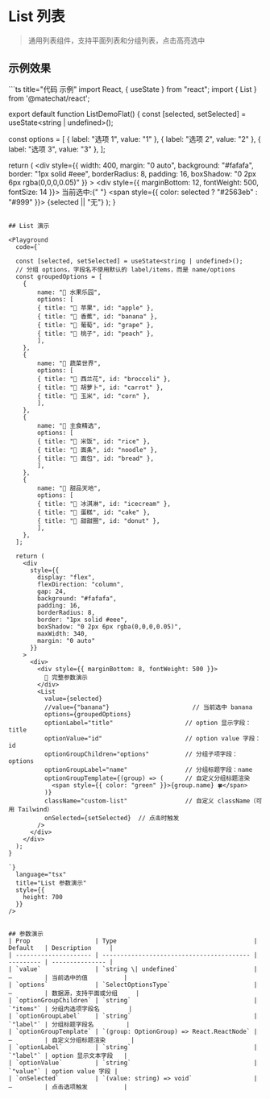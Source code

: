 
# List 列表

> 通用列表组件，支持平面列表和分组列表，点击高亮选中

## 示例效果
<div>
    <ListDemo/>
</div>
```ts title="代码 示例"
import React, { useState } from "react";
import { List } from '@matechat/react';

export default function ListDemoFlat() {
  const [selected, setSelected] = useState<string | undefined>();

  const options = [
    { label: "选项 1", value: "1" },
    { label: "选项 2", value: "2" },
    { label: "选项 3", value: "3" },
  ];

  return (
    <div
      style={{
        width: 400,
        margin: "0 auto",
        background: "#fafafa",
        border: "1px solid #eee",
        borderRadius: 8,
        padding: 16,
        boxShadow: "0 2px 6px rgba(0,0,0,0.05)"
      }}
    >
      <div style={{ marginBottom: 12, fontWeight: 500, fontSize: 14 }}>
        当前选中:{" "}
        <span style={{ color: selected ? "#2563eb" : "#999" }}>
          {selected || "无"}
        </span>
      </div>
      <List value={selected} options={options} onSelected={setSelected} />
    </div>
  );
}

```

## List 演示

<Playground
  code={`

  const [selected, setSelected] = useState<string | undefined>();
  // 分组 options，字段名不使用默认的 label/items，而是 name/options
  const groupedOptions = [
    {
        name: "🍉 水果乐园",
        options: [
        { title: "🍎 苹果", id: "apple" },
        { title: "🍌 香蕉", id: "banana" },
        { title: "🍇 葡萄", id: "grape" },
        { title: "🍑 桃子", id: "peach" },
        ],
    },
    {
        name: "🥕 蔬菜世界",
        options: [
        { title: "🥦 西兰花", id: "broccoli" },
        { title: "🥕 胡萝卜", id: "carrot" },
        { title: "🌽 玉米", id: "corn" },
        ],
    },
    {
        name: "🍞 主食精选",
        options: [
        { title: "🍚 米饭", id: "rice" },
        { title: "🍜 面条", id: "noodle" },
        { title: "🍞 面包", id: "bread" },
        ],
    },
    {
        name: "🍭 甜品天地",
        options: [
        { title: "🍦 冰淇淋", id: "icecream" },
        { title: "🍰 蛋糕", id: "cake" },
        { title: "🍩 甜甜圈", id: "donut" },
        ],
    },
  ];

  return (
    <div
      style={{
        display: "flex",
        flexDirection: "column",
        gap: 24,
        background: "#fafafa",
        padding: 16,
        borderRadius: 8,
        border: "1px solid #eee",
        boxShadow: "0 2px 6px rgba(0,0,0,0.05)",
        maxWidth: 340,
        margin: "0 auto"
      }}
    >
      <div>
        <div style={{ marginBottom: 8, fontWeight: 500 }}>
          🌿 完整参数演示
        </div>
        <List
          value={selected}
          //value={"banana"}                       // 当前选中 banana
          options={groupedOptions}
          optionLabel="title"                    // option 显示字段：title
          optionValue="id"                       // option value 字段：id
          optionGroupChildren="options"          // 分组子项字段：options
          optionGroupLabel="name"                // 分组标题字段：name
          optionGroupTemplate={(group) => (      // 自定义分组标题渲染
            <span style={{ color: "green" }}>{group.name} 🍀</span>
          )}
          className="custom-list"                // 自定义 className（可用 Tailwind）
          onSelected={setSelected}  // 点击时触发
        />
      </div>
    </div>
  );
}

`}
  language="tsx"
  title="List 参数演示"
  style={{
    height: 700
  }}
/>


## 参数演示
| Prop                  | Type                                      | Default   | Description     |
| --------------------- | ----------------------------------------- | --------- | --------------- |
| `value`               | `string \| undefined`                     | –         | 当前选中的值          |
| `options`             | `SelectOptionsType`                       | –         | 数据源，支持平面或分组     |
| `optionGroupChildren` | `string`                                  | `"items"` | 分组内选项字段名        |
| `optionGroupLabel`    | `string`                                  | `"label"` | 分组标题字段名         |
| `optionGroupTemplate` | `(group: OptionGroup) => React.ReactNode` | –         | 自定义分组标题渲染       |
| `optionLabel`         | `string`                                  | `"label"` | option 显示文本字段   |
| `optionValue`         | `string`                                  | `"value"` | option value 字段 |
| `onSelected`          | `(value: string) => void`                 | –         | 点击选项触发          |
